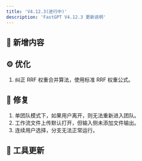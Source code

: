 ```yaml
---
title: 'V4.12.3(进行中)'
description: 'FastGPT V4.12.3 更新说明'
---
```


  
## 🚀 新增内容


## ⚙️ 优化

1. 纠正 RRF 权重合并算法，使用标准 RRF 权重公式。

## 🐛 修复

1. 单团队模式下，如果用户离开，则无法重新进入团队。
2. 工作流文件上传默认打开，但输入侧未添加文件输出。
3. 连续用户选择，分支无法正常运行。

## 🔨 工具更新

